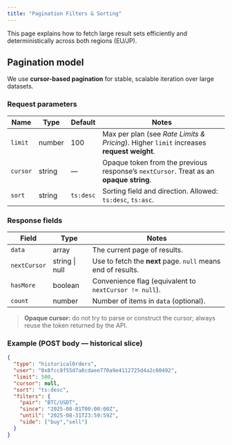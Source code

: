 ```yaml
---
title: "Pagination Filters & Sorting"
---
```



This page explains how to fetch large result sets efficiently and deterministically across both regions (EU/JP).

## Pagination model

We use **cursor-based pagination** for stable, scalable iteration over large datasets.

### Request parameters

| Name    | Type   | Default | Notes |
|--------|--------|---------|------|
| `limit` | number | 100     | Max per plan (see *Rate Limits & Pricing*). Higher `limit` increases **request weight**. |
| `cursor` | string | —     | Opaque token from the previous response’s `nextCursor`. Treat as an **opaque string**. |
| `sort`  | string | `ts:desc` | Sorting field and direction. Allowed: `ts:desc`, `ts:asc`. |

### Response fields

| Field         | Type        | Notes |
|---------------|-------------|-------|
| `data`        | array       | The current page of results. |
| `nextCursor`  | string \| null | Use to fetch the **next** page. `null` means end of results. |
| `hasMore`     | boolean     | Convenience flag (equivalent to `nextCursor != null`). |
| `count`       | number      | Number of items in `data` (optional). |

> **Opaque cursor:** do not try to parse or construct the cursor; always reuse the token returned by the API.

### Example (POST body — historical slice)

```json
{
  "type": "historicalOrders",
  "user": "0x8fcc8f55d7a8cdaee770a9e4112725d4a2c60492",
  "limit": 500,
  "cursor": null,
  "sort": "ts:desc",
  "filters": {
    "pair": "BTC/USDT",
    "since": "2025-08-01T00:00:00Z",
    "until": "2025-08-31T23:59:59Z",
    "side": ["buy","sell"]
  }
}